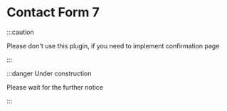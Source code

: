 # Contact Form 7

:::caution

Please don't use this plugin, if you need to implement confirmation page

:::

:::danger Under construction

Please wait for the further notice

:::
